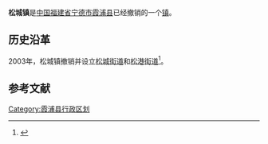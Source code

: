 {{中国乡级行政区
| 行政区全称 = 松城镇
| 景观照片文件名 =
| 景观照片描述 =
| 汉语拼音 =
| 通用拼音 =
| 注音符號 =
| 其它标音类型1 =
| 其它标音1 =
| 其它标音类型2 =
| 其它标音2 =
| 其它语言类型1 =
| 其它语言地名1 =
| 其它语言类型2 =
| 其它语言地名2 =
| 上级行政区 = [[福建省|福建省]][[宁德市|宁德市]][[霞浦县|霞浦县]]
| 行政区类别 = [[镇|镇]]
| 行政区划代码 =
| 地理坐标 =
| 总面积 =
| 户籍人口 =
| 户籍人口年份 =
| 常住人口 =
| 常住人口年份 =
| 人口密度 =
| 行政区划 =
| 官方网站 =
| 政府驻地 =
| 邮政编码 =
| 毗邻行政区 =
| 位置图文件名 =
| 位置图描述 =
}}
'''松城镇'''是[[中华人民共和国|中国]][[福建省|福建省]][[宁德市|宁德市]][[霞浦县|霞浦县]]已经撤销的一个[[镇|镇]]。

== 历史沿革 ==
2003年，松城镇撤销并设立[[松城街道|松城街道]]和[[松港街道|松港街道]]<ref>{{cite web|title=福建省人民政府关于霞浦县撤销松城镇设立松城、松港街道办事处的批复|url=http://www.fujian.gov.cn/zfxxgkl/xxgkml/jgzz/mzcjbzzc/200805/t20080505_68002.htm|accessdate=2011-11-23|date=2003-07-14|year=2003}}{{dead link|date=2018年3月 |bot=InternetArchiveBot |fix-attempted=yes }}</ref>。

== 参考文献 ==
<references/>

{{霞浦县行政区划}}
{{福建小作品}}

[[Category:霞浦县行政区划|Category:霞浦县行政区划]]